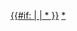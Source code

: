 {{Encourage|title=維基動員令驍將|stripe=1|bgcolor=green|stripecolor=yellow|fontcolor=yellow|align={{{align|right}}}}}<includeonly>[[Category:維基動員令驍將|{{#if: {{{1}}} | {{{1}}}{{PAGENAME}} | *{{PAGENAME}} }}]]</includeonly><noinclude>
[[Category:維基動員令驍將|*]]
</noinclude>